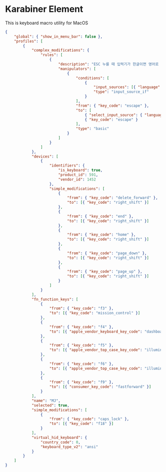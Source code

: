 # Karabiner Element

This is keyboard macro utility for MacOS

```json title="karabiner.json"
{
    "global": { "show_in_menu_bar": false },
    "profiles": [
        {
            "complex_modifications": {
                "rules": [
                    {
                        "description": "ESC 누를 때 입력기가 한글이면 영어로 전환 후 ESC",
                        "manipulators": [
                            {
                                "conditions": [
                                    {
                                        "input_sources": [{ "language": "ko" }],
                                        "type": "input_source_if"
                                    }
                                ],
                                "from": { "key_code": "escape" },
                                "to": [
                                    { "select_input_source": { "language": "en" } },
                                    { "key_code": "escape" }
                                ],
                                "type": "basic"
                            }
                        ]
                    }
                ]
            },
            "devices": [
                {
                    "identifiers": {
                        "is_keyboard": true,
                        "product_id": 591,
                        "vendor_id": 1452
                    },
                    "simple_modifications": [
                        {
                            "from": { "key_code": "delete_forward" },
                            "to": [{ "key_code": "right_shift" }]
                        },
                        {
                            "from": { "key_code": "end" },
                            "to": [{ "key_code": "right_shift" }]
                        },
                        {
                            "from": { "key_code": "home" },
                            "to": [{ "key_code": "right_shift" }]
                        },
                        {
                            "from": { "key_code": "page_down" },
                            "to": [{ "key_code": "right_shift" }]
                        },
                        {
                            "from": { "key_code": "page_up" },
                            "to": [{ "key_code": "right_shift" }]
                        }
                    ]
                }
            ],
            "fn_function_keys": [
                {
                    "from": { "key_code": "f3" },
                    "to": [{ "key_code": "mission_control" }]
                },
                {
                    "from": { "key_code": "f4" },
                    "to": [{ "apple_vendor_keyboard_key_code": "dashboard" }]
                },
                {
                    "from": { "key_code": "f5" },
                    "to": [{ "apple_vendor_top_case_key_code": "illumination_down" }]
                },
                {
                    "from": { "key_code": "f6" },
                    "to": [{ "apple_vendor_top_case_key_code": "illumination_up" }]
                },
                {
                    "from": { "key_code": "f9" },
                    "to": [{ "consumer_key_code": "fastforward" }]
                }
            ],
            "name": "MJ",
            "selected": true,
            "simple_modifications": [
                {
                    "from": { "key_code": "caps_lock" },
                    "to": [{ "key_code": "f18" }]
                }
            ],
            "virtual_hid_keyboard": {
                "country_code": 0,
                "keyboard_type_v2": "ansi"
            }
        }
    ]
}
```
